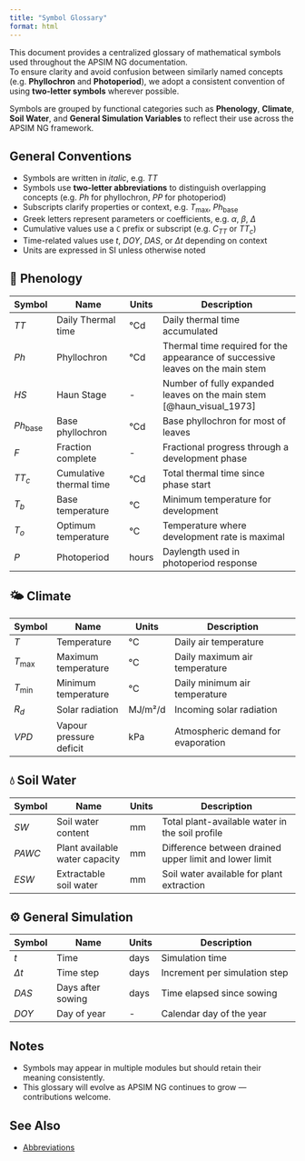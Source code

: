 ```yaml
---
title: "Symbol Glossary"
format: html
---
```


This document provides a centralized glossary of mathematical symbols used throughout the APSIM NG documentation.  
To ensure clarity and avoid confusion between similarly named concepts (e.g. **Phyllochron** and **Photoperiod**), we adopt a consistent convention of using **two-letter symbols** wherever possible.

Symbols are grouped by functional categories such as **Phenology**, **Climate**, **Soil Water**, and **General Simulation Variables** to reflect their use across the APSIM NG framework.

## General Conventions

- Symbols are written in *italic*, e.g. $TT$
- Symbols use **two-letter abbreviations** to distinguish overlapping concepts (e.g. $Ph$ for phyllochron, $PP$ for photoperiod)
- Subscripts clarify properties or context, e.g. $T_{\text{max}}$, $Ph_{\text{base}}$
- Greek letters represent parameters or coefficients, e.g. $\alpha$, $\beta$, $\Delta$
- Cumulative values use a `C` prefix or subscript (e.g. $C_{TT}$ or $TT_c$)
- Time-related values use $t$, $DOY$, $DAS$, or $\Delta t$ depending on context
- Units are expressed in SI unless otherwise noted


## 🌱 Phenology

| Symbol         | Name                          | Units    | Description                                              |
|----------------|-------------------------------|----------|----------------------------------------------------------|
| $TT$           | Daily Thermal time                   | °Cd      | Daily thermal time accumulated                          |
| $Ph$           | Phyllochron                   | °Cd      | Thermal time required for the appearance of successive leaves on the main stem |
| $HS$           | Haun Stage                    | -        | Number of fully expanded leaves on the main stem [@haun_visual_1973]         |
| $Ph_{\text{base}}$ | Base phyllochron           | °Cd      | Base phyllochron for most of leaves                 |
| $F$            | Fraction complete              | -        | Fractional progress through a development phase          |
| $TT_c$         | Cumulative thermal time        | °Cd      | Total thermal time since phase start                     |
| $T_b$          | Base temperature               | °C       | Minimum temperature for development                      |
| $T_o$          | Optimum temperature            | °C       | Temperature where development rate is maximal            |
| $P$            | Photoperiod                    | hours    | Daylength used in photoperiod response                   |


## 🌤 Climate

| Symbol         | Name                          | Units    | Description                                              |
|----------------|-------------------------------|----------|----------------------------------------------------------|
| $T$            | Temperature                    | °C       | Daily air temperature                                    |
| $T_{\text{max}}$ | Maximum temperature           | °C       | Daily maximum air temperature                            |
| $T_{\text{min}}$ | Minimum temperature           | °C       | Daily minimum air temperature                            |
| $R_d$          | Solar radiation                | MJ/m²/d  | Incoming solar radiation                                 |
| $VPD$          | Vapour pressure deficit        | kPa      | Atmospheric demand for evaporation                       |


## 💧 Soil Water

| Symbol         | Name                          | Units    | Description                                              |
|----------------|-------------------------------|----------|----------------------------------------------------------|
| $SW$           | Soil water content             | mm       | Total plant-available water in the soil profile          |
| $PAWC$         | Plant available water capacity | mm       | Difference between drained upper limit and lower limit   |
| $ESW$          | Extractable soil water         | mm       | Soil water available for plant extraction                |



## ⚙️ General Simulation

| Symbol         | Name                          | Units    | Description                                              |
|----------------|-------------------------------|----------|----------------------------------------------------------|
| $t$            | Time                           | days     | Simulation time                                          |
| $\Delta t$     | Time step                      | days     | Increment per simulation step                           |
| $DAS$          | Days after sowing              | days     | Time elapsed since sowing                               |
| $DOY$          | Day of year                    | -        | Calendar day of the year                                |



## Notes

- Symbols may appear in multiple modules but should retain their meaning consistently.
- This glossary will evolve as APSIM NG continues to grow — contributions welcome.



## See Also

- [Abbreviations](abbreviations.qmd)